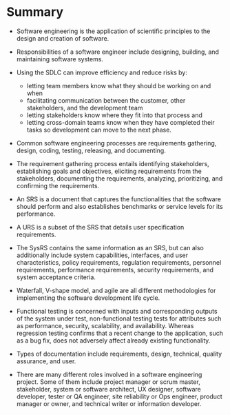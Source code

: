 # Summary 

- Software engineering is the application of scientific principles to the design and creation of software. 
- Responsibilities of a software engineer include designing, building, and maintaining software systems.  
- Using the SDLC can improve efficiency and reduce risks by:  
    - letting team members know what they should be working on and when  
    - facilitating communication between the customer, other stakeholders, and the development team 
    - letting stakeholders know where they fit into that process and  
    - letting cross-domain teams know when they have completed their tasks so development can move to the next phase.   

- Common software engineering processes are requirements gathering, design, coding, testing, releasing, and documenting. 

- The requirement gathering process entails identifying stakeholders, establishing goals and objectives, eliciting requirements from the stakeholders, documenting the requirements, analyzing, prioritizing, and confirming the requirements. 

- An SRS is a document that captures the functionalities that the software should perform and also establishes benchmarks or service levels for its performance. 

- A URS is a subset of the SRS that details user specification requirements. 

- The SysRS contains the same information as an SRS, but can also additionally include system capabilities, interfaces, and user characteristics, policy requirements, regulation requirements, personnel requirements, performance requirements, security requirements, and system acceptance criteria. 

- Waterfall, V-shape model, and agile are all different methodologies for implementing the software development life cycle. 

- Functional testing is concerned with inputs and corresponding outputs of the system under test, non-functional testing tests for attributes such as performance, security, scalability, and availability. Whereas regression testing confirms that a recent change to the application, such as a bug fix, does not adversely affect already existing functionality. 

- Types of documentation include requirements, design, technical, quality assurance, and user. 

- There are many different roles involved in a software engineering project. Some of them include project manager or scrum master, stakeholder, system or software architect, UX designer, software developer, tester or QA engineer, site reliability or Ops engineer, product manager or owner, and technical writer or information developer. 